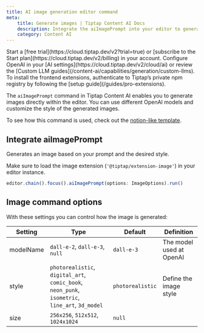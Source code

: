 ```yaml
---
title: AI image generation editor command
meta:
    title: Generate images | Tiptap Content AI Docs
    description: Integrate the aiImagePrompt into your editor to generate images with AI with a custom prompt and style. More in the docs!
    category: Content AI
---
```


<Requirements>
    <RequirementItem label="1. Activate trial or subscribe">
        Start a [free trial](https://cloud.tiptap.dev/v2?trial=true) or [subscribe to the Start plan](https://cloud.tiptap.dev/v2/billing) in your account.
    </RequirementItem>
    <RequirementItem label="2. Integrate an AI provider">
        Configure OpenAI in your [AI settings](https://cloud.tiptap.dev/v2/cloud/ai) or review the [Custom LLM guides](/content-ai/capabilities/generation/custom-llms).
    </RequirementItem>
    <RequirementItem label="3. Install from private registry">
        To install the frontend extensions, authenticate to Tiptap’s private npm registry by following the [setup guide](/guides/pro-extensions).
    </RequirementItem>
</Requirements>

The `aiImagePrompt` command in Tiptap Content AI enables you to generate images directly within the editor. You can use different OpenAI models and customize the style of the generated images.

To see how this command is used, check out the [notion-like template](https://templates.tiptap.dev/).

## Integrate aiImagePrompt

Generates an image based on your prompt and the desired style.

Make sure to load the image extension (`'@tiptap/extension-image'`) in your editor instance.

```js
editor.chain().focus().aiImagePrompt(options: ImageOptions).run()
```

## Image command options

With these settings you can control how the image is generated:

| Setting   | Type                                                                                            | Default          | Definition               |
| --------- | ----------------------------------------------------------------------------------------------- | ---------------- | ------------------------ |
| modelName | `dall-e-2`, `dall-e-3`, `null`                                                                  | `dall-e-3`       | The model used at OpenAI |
| style     | `photorealistic`, `digital_art`, `comic_book`, `neon_punk`, `isometric`, `line_art`, `3d_model` | `photorealistic` | Define the image style   |
| size      | `256x256`, `512x512`, `1024x1024`                                                               | `null`           |
